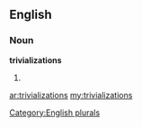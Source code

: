 ==English==

===Noun===
'''trivializations'''

# {{plural of|[[trivialization]]}}

[[Category:English plurals]]

[[ar:trivializations]]
[[my:trivializations]]
